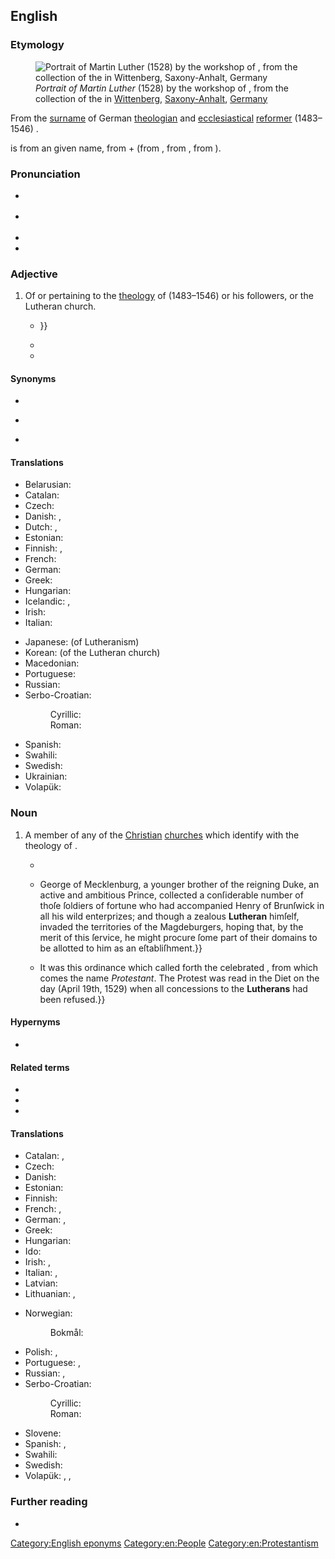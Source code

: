 {{also|lutheran}}
==English==
{{was wotd|2017|October|31}}

===Etymology===
[[File:Lucas Cranach d.Ä. (Werkst.) - Porträt des Martin Luther (Lutherhaus Wittenberg).jpg|thumb|''Portrait of Martin Luther'' (1528) by the workshop of {{w|Lucas Cranach the Elder}}, from the collection of the {{w|Lutherhaus}} in [[Wittenberg]], [[Saxony-Anhalt]], [[Germany]]]]

From the [[surname]] of German [[theologian]] and [[ecclesiastical]] [[reformer]] {{w|Martin Luther}} (1483–1546) {{suffix|en||an}}.

{{m|en|Luther}} is from an {{etyl|goh|en}} given name, from {{m|goh|liut||people}} + {{m|goh|heri||army}} (from {{der|en|gem-pro|*harjaz||army; commander, warrior}}, from {{der|en|ine-pro|*kóryos||war; troops}}, from {{m|ine-pro|*ker-||army}}).

===Pronunciation===
* {{a|RP}} {{IPA|/ˈluːθəɹ(ə)n/|/ˈluːθɹ(ə)n/|lang=en}}
* {{a|GA}} {{IPA|/ˈluθəɹən/|/ˈluθɹən/|lang=en}}
* {{audio|en-us-Lutheran.ogg|Audio (GA)|lang=en}}
* {{hyphenation|Lu|ther|an|lang=en}}

===Adjective===
{{en-adj}}

# {{lb|en|Christianity}} Of or pertaining to the [[theology]] of {{w|Martin Luther}} (1483–1546) or his followers, or the Lutheran church.
#: {{ux|en|A '''Lutheran''' understanding of the [[Lord's Supper|Lord’s Supper]] is not the same as that of other denominations.}}
#* {{quote-book|author=D. Fulke [''i.e.'', {{w|William Fulke}}]|title=A Briefe Confutation, of a Popish Discourse: Lately Set Forth, and Presumptuously Dedicated to the Queenes Most Excellent Maiestie: By Iohn Howlet [pseudonym; {{w|Robert Persons}}], or Some Other Birde of the Night, vnder that Name. Contayning Certaine Reasons, why Papistes Refuse to Come to Church, which Reasons are here Inserted and Set Downe at Large, with Their Generall Answeres|location=London|publisher=Printed [by Thomas Dawson] for George Byshop|year=1581|section=folio 12, recto and verso|sectionurl=https://books.google.com/books?id=FutCAQAAMAAJ&pg=PA12-IA1|oclc=931154147|passage=[I]f when Luther firſt began to teach new doctrine, the catholiks at that time had not vouchſafed to giue him the hering, but had auoided his prechings & [[privy|preuy]] couenticles, ther had not bin now in the worlde, either '''Lutheran''', Swinglian, Calueniſt, Puritan, Anabaptiſt, Trinetarie, Family of loue, Adamite, or the lyke: whereof now there are ſo many thouſands abroad, al ſpringing of that firſt ſecte, and troubling at this day the whole worlde, {{...}}}}
#* {{quote-journal|title=Extract of a Letter from the Rev. Mr. {{smallcaps|Gunther}}, Minister at Wodonoy Bujerack, in the Russian Government of Saratow, on the Wolga, in Asia, to the Rev. Dr. {{smallcaps|Burckhardt}}, London|magazine=[[w:Evangelical Magazine|The Evangelical Magazine]]|location=London|publisher=Printed by and for T. Chapman, No. 151 [[w:Fleet Street|Fleet-Street]]|month=August|year=1798|volume=VI|page=309|pageurl=https://books.google.com/books?id=5hMEAAAAQAAJ&pg=PA309|oclc=220733602|passage=On the borders of that river [the [[Volga]]] 104 colonies have ſettled, conſiſting of Germans, who emigrated to thoſe parts in the years of dearth and famine. Theſe colonies have already three Calviniſt, and four '''Lutheran''' ministers.}}
#* {{quote-book|author=Ringo Ringvee|chapter=Religion and Nation-building in Estonia: Some Perspectives on Secular Society|editors=Greg Simons and David Westerlund|title=Religion, Politics and Nation-building in Post-Communist Countries|series=Post-Soviet Politics|location=Farnham, Surrey; Burlington, Vt.|publisher={{w|Ashgate Publishing}}|year=2015|page=151|pageurl=https://books.google.com/books?id=LGrVBgAAQBAJ&pg=PA151|isbn=978-1-4724-4969-6|passage=[A] number of '''Lutheran''' priests were involved in the activities of the EHS [Estonian Heritage Society]. The EELC &#91;{{w|Estonian Evangelical Lutheran Church}}&#93; identified itself again as 'the people's church' and stressed the connection between the '''Lutheran''' Church and Estonian national identity, although the alleged connection with radical nationalism is an exaggeration.}}

====Synonyms====
* {{l|en|Evangelical Lutheran}}
* {{l|en|Lutheranist}} {{qualifier|uncommon}}
* {{l|en|Lutherist}} {{qualifier|one sense|uncommon}}

====Translations====
{{trans-top|pertaining to the theology of Martin Luther or his followers, or the Lutheran church}}
* Belarusian: {{t|be|лютэранскі|sc=Cyrl}}
* Catalan: {{t|ca|luterà}}
* Czech: {{t+|cs|luteránský}}
* Danish: {{t|da|lutheransk}}, {{t|da|luthersk}}
* Dutch: {{t|nl|lutheraans}}, {{t+|nl|luthers}}
* Estonian: {{t+|et|luterlik}}
* Finnish: {{t+|fi|luterilainen}}, {{t+|fi|evankelis-luterilainen}}
* French: {{t+|fr|luthérien}}
* German: {{t+|de|lutherisch}}
* Greek: {{t+|el|λουθηρανικός|m}}
* Hungarian: {{t+|hu|lutheránus}}
* Icelandic: {{t|is|lúterskur}}, {{t|is|lútherskur}}
* Irish: {{t|ga|Liútarach}}
* Italian: {{t+|it|luterano}}
{{trans-mid}}
* Japanese: {{t|ja|ルター派|alt=ルター派の|tr=rutaaha-no}} (of Lutheranism)
* Korean: {{t|ko|루터교회|alt=루터교회의|tr=rutokyohoi-ui}} (of the Lutheran church)
* Macedonian: {{t|mk|лутерански|tr=luteranski|sc=Cyrl}}
* Portuguese: {{t+|pt|luterano}}
* Russian: {{t+|ru|лютеранский}}
* Serbo-Croatian:
*: Cyrillic: {{t|sh|лутѐра̄нскӣ|sc=Cyrl}}
*: Roman: {{t+|sh|lutèrānskī}}
* Spanish: {{t+|es|luterano}}
* Swahili: {{t|sw|Kilutheri}}
* Swedish: {{t|sv|luthersk}}
* Ukrainian: {{t+|uk|лютеранський|m|tr=ljuterans'kyj|sc=Cyrl}}
* Volapük: {{t|vo|luterik}}
{{trans-bottom}}

===Noun===
{{en-noun}}

# {{lb|en|Christianity}} A member of any of the [[Christian]] [[church]]es which identify with the theology of {{w|Martin Luther}}.
#: {{ux|en|The split between the '''Lutherans''' and the Roman Catholics began with the [[w:Diet of Worms#Edict of Worms|Edict of Worms]] in 1521.}}
#* {{quote-book|author=William Rainolds [''i.e.'', [[w:William Reynolds (theologian)|William Reynolds]]]|chapter=VVherein is Refelled{{sic|Repelled?}} M. VV. Ansvvere to Certaine Places of S[aint] [[w:John Chrysostom|Chrysostome]] Touching the Real Presence and Sacrifice|title=A Refvtation of Svndry Reprehensions, Cavils, and False Sleightes, by which M. [[w:William Whitaker (theologian)|[William] Whitaker]] Laboureth to Deface the Late English Translation and Catholike Annotations of the New Testament, and the Booke of Discouery of Heretical Corruptions|location=Paris|publisher=[s.n.]|year=1583|pages=222–223|pageurl=https://books.google.com/books?id=g9M7AAAAcAAJ&pg=PA223|oclc=8433986|passage=[I]f you had bene but ſo conuerſante in Caluine &#91{{w|John Calvin}}&$93; as your profeſsion requireth, you could not ſo far haue bene ouerſeene in this eaſie diſtinction knowen to Catholike, '''Lutheran''' and [[Zwinglian|Zuinglian]], although when Caluine wrote thus, perhaps he was more then halfe a '''Lutheran''', and not ſo far gone in [[Zwinglianism|Zuinglianiſme]] as after.}}
#* {{quote-book|author=William Robertson|authorlink=William Robertson (historian)|chapter=The Siege of Magdeburg [marginal note]|title=The History of the Reign of the [[w:Charles V, Holy Roman Emperor|Emperor Charles V]]|edition=new|location=London|publisher=Printed for [[w:William Strahan (publisher)|W[illiam] Strahan]]; [[w:Thomas Cadell (publisher)|T[homas] Cadell]], in the [[w:Strand, London|Strand]]; Edinburgh: J. Balfour|year=1772|volume=IV|section=book X|page=40|pageurl=https://books.google.com/books?id=BrfBqGHLzVQC&pg=PA40|oclc=969042486|passage={{...}} George of Mecklenburg, a younger brother of the reigning Duke, an active and ambitious Prince, collected a conſiderable number of thoſe ſoldiers of fortune who had accompanied Henry of Brunſwick in all his wild enterprizes; and though a zealous '''Lutheran''' himſelf, invaded the territories of the Magdeburgers, hoping that, by the merit of this ſervice, he might procure ſome part of their domains to be allotted to him as an eſtabliſhment.}}
#* {{quote-book|author=Thomas M[artin] Lindsay|authorlink=Thomas Martin Lindsay|chapter=From the Diet of Speyer, 1526, to the Religious Peace of Augsburg, 1555|title=A History of the Reformation|series=International Theological Library|location=New York, N.Y.|publisher={{w|Charles Scribner's Sons}}|year=1906|volume=I (The Reformation in Germany from Its Beginning to the Religious Peace of Augsburg)|pages=345–346|pageurl=https://archive.org/stream/historyofreformat190600lind#page/345/mode/1up/|oclc=3960339|passage=At this memorable [[w:Diet of Speyer (1529)|Diet of Speyer]] (1529), a compact Roman Catholic majority faced a weak Lutheran minority. The Emperor, through his commissioners, declared at the outset that he abolished, "by his imperial and absolute authority (''Machtvollkommenheit'')," the clause in the ordinance of 1526 on which the '''Lutherans''' had relied when they founded their territorial Churches; it had been the cause, he said, "of much ill counsel and misundestanding." {{...}} It was this ordinance which called forth the celebrated {{smallcaps|Protest}}, from which comes the name ''Protestant''. The Protest was read in the Diet on the day (April 19th, 1529) when all concessions to the '''Lutherans''' had been refused.}}

====Hypernyms====
* {{l|en|Protestant}}

====Related terms====
* {{l|en|Lutheranism}}
* {{l|en|Lutheranist}}
* {{l|en|Lutherist}}

====Translations====
{{trans-top|member of any Christian church identifying with the theology of Martin Luther}}
* Catalan: {{t|ca|luterà|m}}, {{t|ca|luterana|f}}
* Czech: {{t|cs|luterán|m}}
* Danish: {{t|da|lutheraner|c}}
* Estonian: {{t|et|luterlane}}
* Finnish: {{t+|fi|luterilainen}}
* French: {{t+|fr|luthérien|m}}, {{t+|fr|luthérienne|f}}
* German: {{t|de|Lutheraner|m}}, {{t|de|Lutheranerin|f}}
* Greek: {{t+|el|λουθηρανός|m}}
* Hungarian: {{t+|hu|lutheránus}}
* Ido: {{t+|io|Luterano}}
* Irish: {{t|ga|Liútarach|m}}, {{t|ga|Clann Liútair|f}} {{qualifier|collective, 'the Lutherans'}}
* Italian: {{t+|it|luterano|m}}, {{t+|it|luterana|f}}
* Latvian: {{t|lv|luterānis|m}}
* Lithuanian: {{t+|lt|liuteronas|m}}, {{t+|lt|liuteronė|f}}
{{trans-mid}}
* Norwegian:
*: Bokmål: {{t+|nb|lutheraner|m}}
* Polish: {{t+|pl|luteranin|m}}, {{t+|pl|luteranka|f}}
* Portuguese: {{t+|pt|luterano|m}}, {{t|pt|luterana|f}}
* Russian: {{t+|ru|лютера́нин|m}}, {{t+|ru|лютера́нка|f}}
* Serbo-Croatian:
*: Cyrillic: {{t|sh|лутѐра̄н|m|sc=Cyrl}}
*: Roman: {{t+|sh|lutèrān|m}}
* Slovene: {{t+|sl|luteranec}}
* Spanish: {{t+|es|luterano|m}}, {{t+|es|luterana|f}}
* Swahili: {{t|sw|Mlutheri}}
* Swedish: {{t+|sv|lutheran}}
* Volapük: {{qualifier|♂♀}} {{t|vo|luteran}}, {{qualifier|♂}} {{t|vo|hiluteran}}, {{qualifier|♀}} {{t|vo|jiluteran}}
{{trans-bottom}}

===Further reading===
* {{pedia|Lutheranism}}

[[Category:English eponyms]]
[[Category:en:People]]
[[Category:en:Protestantism]]